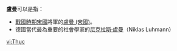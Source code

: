 '''盧曼'''可以是指：

*[[戰國時期|戰國時期]][[宋國|宋國]]將軍的[[盧曼_(宋國)|盧曼 (宋國)]]。
*德國當代最為重要的社會學家的[[尼克拉斯·盧曼|尼克拉斯·盧曼]]（Niklas Luhmann）

{{消歧义|cat=二字人名消歧義}}
 

[[vi:Thục|vi:Thục]]